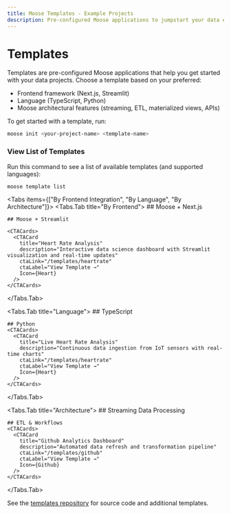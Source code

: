 ```yaml
---
title: Moose Templates - Example Projects
description: Pre-configured Moose applications to jumpstart your data engineering projects with Next.js, Streamlit, TypeScript, and Python
---
```



# Templates

Templates are pre-configured Moose applications that help you get started with your data projects. Choose a template based on your preferred:
- Frontend framework (Next.js, Streamlit)
- Language (TypeScript, Python)
- Moose architectural features (streaming, ETL, materialized views, APIs)

To get started with a template, run:

```bash copy
moose init <your-project-name> <template-name>
```

### View List of Templates
Run this command to see a list of available templates (and supported languages):
```bash copy
moose template list
```


<Tabs items={["By Frontend Integration", "By Language", "By Architecture"]}>
  <Tabs.Tab title="By Frontend">
    ## Moose + Next.js
    <CTACards>
      <CTACard
        title="Live Air Traffic Dashboard"
        description="Real-time aircraft tracking with Next.js frontend, WebSocket updates, and interactive maps"
        ctaLink="/templates/adsb"
        ctaLabel="View Template →"
        Icon={Plane}
      />
      <CTACard
        title="Github Analytics Dashboard"
        description="Trending repository analysis with Next.js charts and data tables"
        ctaLink="/templates/github"
        ctaLabel="View Template →"
        Icon={Github}
      />
    </CTACards>

    ## Moose + Streamlit

    <CTACards>
      <CTACard
        title="Heart Rate Analysis"
        description="Interactive data science dashboard with Streamlit visualization and real-time updates"
        ctaLink="/templates/heartrate"
        ctaLabel="View Template →"
        Icon={Heart}
      />
    </CTACards>
  </Tabs.Tab>

  <Tabs.Tab title="Language">
    ## TypeScript
    <CTACards>
      <CTACard
        title="Live Air Traffic Dashboard"
        description="Real-time aircraft tracking with Next.js frontend and TypeScript type safety"
        ctaLink="/templates/adsb"
        ctaLabel="View Template →"
        Icon={Plane}
      />
      <CTACard
        title="Github Analytics Dashboard"
        description="Type-safe ETL pipeline with Next.js visualization"
        ctaLink="/templates/github"
        ctaLabel="View Template →"
        Icon={Github}
      />
    </CTACards>

    ## Python
    <CTACards>
      <CTACard
        title="Live Heart Rate Analysis"
        description="Continuous data ingestion from IoT sensors with real-time charts"
        ctaLink="/templates/heartrate"
        ctaLabel="View Template →"
        Icon={Heart}
      />
    </CTACards>
  </Tabs.Tab>

  <Tabs.Tab title="Architecture">
    ## Streaming Data Processing
    <CTACards>
      <CTACard
        title="Live Air Traffic Dashboard"
        description="Real-time stream processing with WebSocket updates"
        ctaLink="/templates/adsb"
        ctaLabel="View Template →"
        Icon={Plane}
      />
      <CTACard
        title="Live Heart Rate Analysis"
        description="Continuous data ingestion with real-time alerts"
        ctaLink="/templates/heartrate"
        ctaLabel="View Template →"
        Icon={Heart}
      />
    </CTACards>

    ## ETL & Workflows
    <CTACards>
      <CTACard
        title="Github Analytics Dashboard"
        description="Automated data refresh and transformation pipeline"
        ctaLink="/templates/github"
        ctaLabel="View Template →"
        Icon={Github}
      />
    </CTACards>
  </Tabs.Tab>
</Tabs>

See the [templates repository](https://github.com/514-labs/moose/tree/main/templates) for source code and additional templates.

